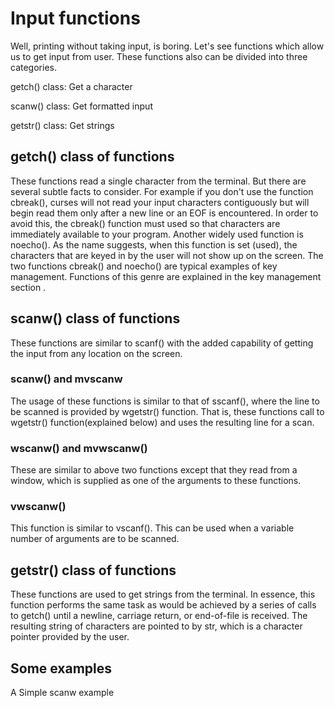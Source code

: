 
= Input functions =
Well, printing without taking input, is boring. Let's see functions which allow us to get input from user. 
These functions also can be divided into three categories.

getch() class: Get a character

scanw() class: Get formatted input

getstr() class: Get strings

== getch() class of functions ==
These functions read a single character from the terminal. But there are several subtle facts to consider. 
For example if you don't use the function cbreak(), curses will not read your input characters contiguously 
but will begin read them only after a new line or an EOF is encountered. In order to avoid this, the cbreak() 
function must used so that characters are immediately available to your program. Another widely used function is 
noecho(). As the name suggests, when this function is set (used), the characters that are keyed in by the user 
will not show up on the screen. The two functions cbreak() and noecho() are typical examples of key management. 
Functions of this genre are explained in the key management section .

== scanw() class of functions ==
These functions are similar to scanf() with the added capability of getting the input from any location on the 
screen.

=== scanw() and mvscanw ===
The usage of these functions is similar to that of sscanf(), where the line to be scanned is provided by wgetstr() 
function. That is, these functions call to wgetstr() function(explained below) and uses the resulting line for a 
scan.

=== wscanw() and mvwscanw() ===
These are similar to above two functions except that they read from a window, which is supplied as one of the 
arguments to these functions.

=== vwscanw() ===
This function is similar to vscanf(). This can be used when a variable number of arguments are to be scanned.

== getstr() class of functions ==
These functions are used to get strings from the terminal. In essence, this function performs the same task as 
would be achieved by a series of calls to getch() until a newline, carriage return, or end-of-file is received. 
The resulting string of characters are pointed to by str, which is a character pointer provided by the user.

== Some examples ==
A Simple scanw example
{{vfile:/home/basith/Coding/CProgramming/vivenEmbeddedAcademy/vivenNew/116string.c|string program 10}} 

